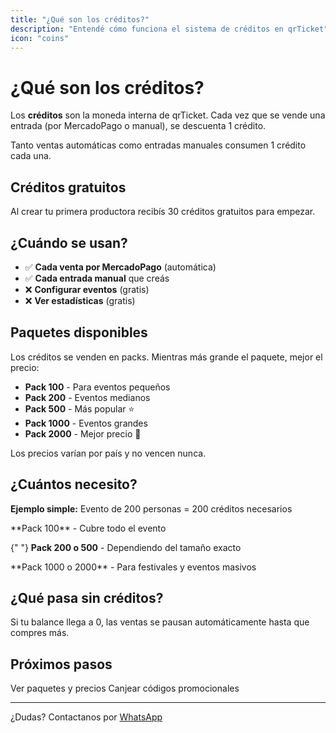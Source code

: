 ```yaml
---
title: "¿Qué son los créditos?"
description: "Entendé cómo funciona el sistema de créditos en qrTicket"
icon: "coins"
---
```


# ¿Qué son los créditos?

Los **créditos** son la moneda interna de qrTicket. Cada vez que se vende una entrada (por MercadoPago o manual), se descuenta 1 crédito.

<Card title="1 crédito = 1 entrada vendida" icon="equation">
  Tanto ventas automáticas como entradas manuales consumen 1 crédito cada una.
</Card>

## Créditos gratuitos

<Card title="30 créditos de regalo" icon="gift">
  Al crear tu primera productora recibís 30 créditos gratuitos para empezar.
</Card>

## ¿Cuándo se usan?

- ✅ **Cada venta por MercadoPago** (automática)
- ✅ **Cada entrada manual** que creás
- ❌ **Configurar eventos** (gratis)
- ❌ **Ver estadísticas** (gratis)

## Paquetes disponibles

Los créditos se venden en packs. Mientras más grande el paquete, mejor el precio:

- **Pack 100** - Para eventos pequeños
- **Pack 200** - Eventos medianos
- **Pack 500** - Más popular ⭐
- **Pack 1000** - Eventos grandes
- **Pack 2000** - Mejor precio 💎

<Note>Los precios varían por país y no vencen nunca.</Note>

## ¿Cuántos necesito?

**Ejemplo simple:** Evento de 200 personas = 200 créditos necesarios

<AccordionGroup>
  <Accordion title="Evento pequeño (hasta 100)">
    **Pack 100** - Cubre todo el evento
  </Accordion>

{" "}
<Accordion title="Evento mediano (100-500)">
  **Pack 200 o 500** - Dependiendo del tamaño exacto
</Accordion>

  <Accordion title="Evento grande (500+)">
    **Pack 1000 o 2000** - Para festivales y eventos masivos
  </Accordion>
</AccordionGroup>

## ¿Qué pasa sin créditos?

<Warning>
  Si tu balance llega a 0, las ventas se pausan automáticamente hasta que
  compres más.
</Warning>

## Próximos pasos

<CardGroup cols={2}>
  <Card title="Comprar créditos" icon="shopping-cart" href="/credits/credits-purchase">
    Ver paquetes y precios
  </Card>

  <Card title="Usar cupones" icon="ticket" href="/credits/coupons">
    Canjear códigos promocionales
  </Card>
</CardGroup>

---

¿Dudas? Contactanos por [WhatsApp](https://wa.me/5491122503348)
